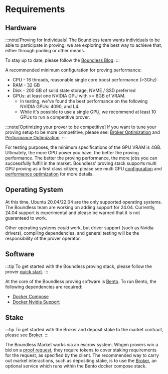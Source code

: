 # Requirements

## Hardware

:::note[Proving for Individuals]
The Boundless team wants individuals to be able to participate in proving; we are exploring the best way to achieve that, either through pooling or other means.

To stay up to date, please follow the [Boundless Blog](https://beboundless.xyz/blog).
:::

A recommended minimum configuration for proving performance:

* CPU - 16 threads, reasonable single core boost performance (>3Ghz)
* RAM - 32 GB
* Disk - 200 GB of solid state storage, NVME / SSD preferred
* GPUs: at least one NVIDIA GPU with >= 8GB of VRAM.
    - In testing, we've found the best performance on the following NVIDIA GPUs: 4090, and L4.
    - While it's possible to use a single GPU, we recommend at least 10 GPUs to run a competitive prover.

:::note[Optimizing your prover to be competitive]
If you want to tune your proving setup to be more competitive, please see: [Broker Optimization](/provers/broker#broker-optimization) and [Performance Optimization](/provers/performance-optimization).
:::

For testing purposes, the minimum specifications of the GPU VRAM is 4GB. Ultimately, the more GPU power you have, the better the proving performance.
The better the proving performance, the more jobs you can successfully fulfill in the market.
Boundless' proving stack supports multi GPU proving as a first class citizen; please see multi GPU [configuration](https://docs.beboundless.xyz/provers/performance-optimization#multiple-agents-and-gpus) and [performance optimization](https://docs.beboundless.xyz/provers/performance-optimization) for more details.

## Operating System

At this time, Ubuntu 20.04/22.04 are the only supported operating systems. The Boundless team are working on adding support for 24.04. Currently, 24.04 support is experimental and please be warned that it is not guaranteed to work.

Other operating systems *could* work, but driver support (such as Nvidia drivers), compiling dependencies, and general testing will be the responsibility of the prover operator.

## Software

:::tip
To get started with the Boundless proving stack, please follow the prover [quick start](/provers/quick-start).
:::

At the core of the Boundless proving software is [Bento](/provers/proving-stack#what-is-bento). To run Bento, the following dependencies are required:

* [Docker Compose](https://docs.docker.com/compose/)
* [Docker Nvidia Support](https://docs.nvidia.com/datacenter/cloud-native/container-toolkit/latest/index.html)

## Stake

:::tip
To get started with the Broker and deposit stake to the market contract, please see [Broker](/provers/broker#broker-configuration).
:::

The Boundless Market works via an escrow system.
Whgen provers win a bid on a [proof request](/provers/proof-lifecycle#3-provers-bid-on-the-request), they require tokens to cover staking requirements for the request, as specified by the client.
The recommended way to carry out market interactions, such as depositing stake, is to use the [Broker](/provers/broker#broker-configuration), an optional service which runs within the Bento docker compose stack.

